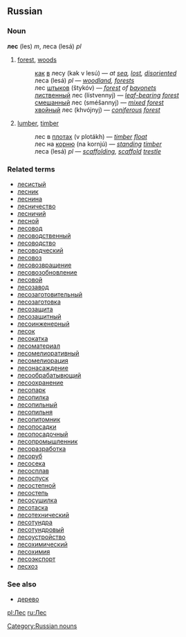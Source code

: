 ==Russian==
===Noun===
'''лес''' (les) ''m'', леса (lesá) ''pl''

# [[forest]], [[woods]]
#:[[как]] [[в]] лесу (kak v lesú) — ''at [[sea]], [[lost]], [[disoriented]]''
#:леса (lesá) ''pl'' — ''[[woodland]], [[forests]]''
#:лес [[штык|штыков]] (štykóv) — ''[[forest]] of [[bayonet]]s''
#:[[лиственный]] лес (lístvennyj) — ''[[leaf-bearing]] [[forest]]''
#:[[смешанный]] лес (sméšannyj) — ''[[mixed]] [[forest]]''
#:[[хвойный]] лес (khvójnyj) — ''[[coniferous]] [[forest]]''
# [[lumber]], [[timber]]
#:лес в [[плот|плотах]] (v plotákh) — ''[[timber]] [[float]]''
#:лес на [[корень|корню]] (na kornjú) — ''[[standing]] [[timber]]''
#:леса (lesá) ''pl'' — ''[[scaffolding]], [[scaffold]] [[trestle]]''

===Related terms===
*[[лесистый]]
*[[лесник]]
*[[леснина]]
*[[лесничество]]
*[[лесничий]]
*[[лесной]]
*[[лесовод]]
*[[лесоводственный]]
*[[лесоводство]]
*[[лесоводческий]]
*[[лесовоз]]
*[[лесовозвращение]]
*[[лесовозобновление]]
*[[лесовой]]
*[[лесозавод]]
*[[лесозаготовительный]]
*[[лесозаготовка]]
*[[лесозащита]]
*[[лесозащитный]]
*[[лесоинженерный]]
*[[лесок]]
*[[лесокатка]]
*[[лесоматериал]]
*[[лесомелиоративный]]
*[[лесомелиорация]]
*[[лесонасаждение]]
*[[лесообрабатывющий]]
*[[лесоохранение]]
*[[лесопарк]]
*[[лесопилка]]
*[[лесопильный]]
*[[лесопильня]]
*[[лесопитомник]]
*[[лесопосадки]]
*[[лесопосадочный]]
*[[лесопромышленник]]
*[[лесоразработка]]
*[[лесоруб]]
*[[лесосека]]
*[[лесосплав]]
*[[лесоспуск]]
*[[лесостепной]]
*[[лесостепь]]
*[[лесосушилка]]
*[[лесотаска]]
*[[лесотехнический]]
*[[лесотундра]]
*[[лесотундровый]]
*[[лесоустройство]]
*[[лесохимический]]
*[[лесохимия]]
*[[лесоэкспорт]]
*[[лесхоз]]

===See also===
*[[дерево]]

[[Category:Russian nouns]]
[[pl:Лес]]
[[ru:Лес]]
